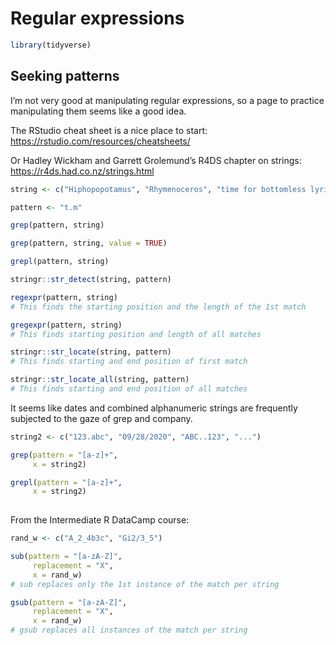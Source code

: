 # Regular expressions  {#regex}

```r
library(tidyverse)
```

## Seeking patterns

I'm not very good at manipulating regular expressions, so a page to practice manipulating them seems like a good idea. 

The RStudio cheat sheet is a nice place to start: <https://rstudio.com/resources/cheatsheets/>

Or Hadley Wickham and Garrett Grolemund's R4DS chapter on strings: <https://r4ds.had.co.nz/strings.html>

```r
string <- c("Hiphopopotamus", "Rhymenoceros", "time for bottomless lyrics")

pattern <- "t.m"

grep(pattern, string)

grep(pattern, string, value = TRUE)

grepl(pattern, string)

stringr::str_detect(string, pattern)

regexpr(pattern, string)
# This finds the starting position and the length of the 1st match

gregexpr(pattern, string)
# This finds starting position and length of all matches

stringr::str_locate(string, pattern)
# This finds starting and end position of first match

stringr::str_locate_all(string, pattern)
# This finds starting and end position of all matches
```

It seems like dates and combined alphanumeric strings are frequently subjected to the gaze of grep and company. 

```r
string2 <- c("123.abc", "09/28/2020", "ABC..123", "...")

grep(pattern = "[a-z]+", 
     x = string2)

grepl(pattern = "[a-z]+", 
     x = string2)
  
```

From the Intermediate R DataCamp course:

```r
rand_w <- c("A_2_4b3c", "Gi2/3_5")

sub(pattern = "[a-zA-Z]",
     replacement = "X",
     x = rand_w)
# sub replaces only the 1st instance of the match per string

gsub(pattern = "[a-zA-Z]",
     replacement = "X",
     x = rand_w)
# gsub replaces all instances of the match per string

```

